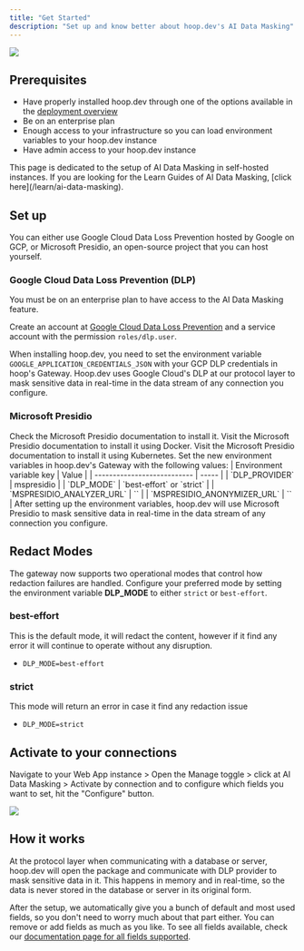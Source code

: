 ```yaml
---
title: "Get Started"
description: "Set up and know better about hoop.dev's AI Data Masking"
---
```


<Frame>
  <img
    src="/images/ai-data-masking.png"
  />
</Frame>

## Prerequisites

 - Have properly installed hoop.dev through one of the options available in the [deployment overview](/setup/deployment/overview)
 - Be on an enterprise plan
 - Enough access to your infrastructure so you can load environment variables to your hoop.dev instance
 - Have admin access to your hoop.dev instance

<Note>
  This page is dedicated to the setup of AI Data Masking in self-hosted instances. If you are looking for the Learn Guides of AI Data Masking, [click here](/learn/ai-data-masking).
</Note>

## Set up

You can either use Google Cloud Data Loss Prevention hosted by Google on GCP, or Microsoft Presidio, an open-source project that you can host yourself.

### Google Cloud Data Loss Prevention (DLP)

<Info>
  You must be on an enterprise plan to have access to the AI Data Masking feature.
</Info>

Create an account at [Google Cloud Data Loss Prevention](https://cloud.google.com/security/products/dlp) and a service account with the permission `roles/dlp.user`.

When installing hoop.dev, you need to set the environment variable `GOOGLE_APPLICATION_CREDENTIALS_JSON` with your GCP DLP credentials in hoop's Gateway. 
Hoop.dev uses Google Cloud's DLP at our protocol layer to mask sensitive data in real-time in the data stream of any connection you configure.

### Microsoft Presidio

<Steps>
    <Step title="Install">
        Check the Microsoft Presidio documentation to install it.
        <CardGroup cols={2}>
            <Card
                title="Microsoft Presidio Docker Installation"
                icon="microsoft"
                href="https://microsoft.github.io/presidio/installation/#docker-installation">
                Visit the Microsoft Presidio documentation to install it using Docker.
            </Card>
            <Card
                title="Microsoft Presidio Kubernetes Installation"
                icon="microsoft"
                href="https://microsoft.github.io/presidio/samples/deployments/k8s/">
                Visit the Microsoft Presidio documentation to install it using Kubernetes.
            </Card>
        </CardGroup>
    </Step>
    <Step title="Set up">
        Set the new environment variables in hoop.dev's Gateway with the following values:
        | Environment variable key    | Value |
        | --------------------------- | ----- |
        | `DLP_PROVIDER`              | mspresidio |
        | `DLP_MODE`                  |  `best-effort` or `strict` |
        | `MSPRESIDIO_ANALYZER_URL`   | `<host-to-analyzer:port>` |
        | `MSPRESIDIO_ANONYMIZER_URL` | `<host-to-anonymizer:port>` |
    </Step>
    <Step title="Run hoop.dev's Gateway with the new configs">
        After setting up the environment variables, hoop.dev will use Microsoft Presidio to mask sensitive data in real-time in the data stream of any connection you configure.
    </Step>
</Steps>


## Redact Modes

The gateway now supports two operational modes that control how redaction failures are handled.
Configure your preferred mode by setting the environment variable **DLP_MODE** to either `strict` or `best-effort`.

### best-effort

This is the default mode, it will redact the content, however if it find any error it will continue to operate without any disruption.

- `DLP_MODE=best-effort`

### strict

This mode will return an error in case it find any redaction issue

- `DLP_MODE=strict`

## Activate to your connections

Navigate to your Web App instance > Open the Manage toggle > click at AI Data Masking > Activate by connection and to configure which fields you want to set, hit the "Configure" button.

<Frame>
  <img src="/images/configure/ai-data-masking-activate-connection.png" />
</Frame>

## How it works

At the protocol layer when communicating with a database or server, hoop.dev will open the package and communicate with DLP provider to mask sensitive data in it. This happens in memory and in real-time, so the data is never stored in the database or server in its original form.

After the setup, we automatically give you a bunch of default and most used fields, so you don't need to worry much about that part either. You can remove or add fields as much as you like. To see all fields available, check our [documentation page for all fields supported](/setup/configuration/ai-data-masking/fields).

